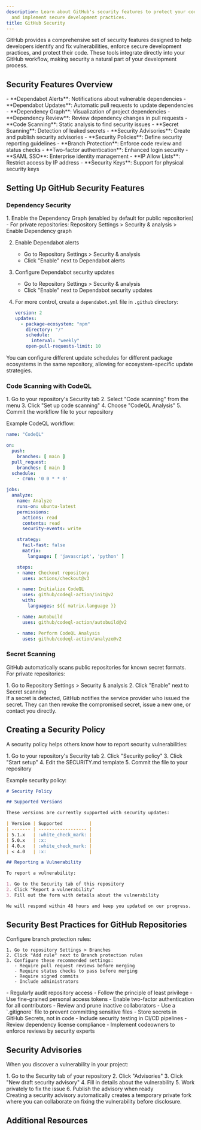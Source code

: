 ```yaml
---
description: Learn about GitHub's security features to protect your code, detect vulnerabilities,
  and implement secure development practices.
title: GitHub Security
---
```



GitHub provides a comprehensive set of security features designed to help developers identify and fix vulnerabilities, enforce secure development practices, and protect their code. These tools integrate directly into your GitHub workflow, making security a natural part of your development process.

## Security Features Overview

<Tabs>
  <TabItem label="Dependency Security">
    - **Dependabot Alerts**: Notifications about vulnerable dependencies
    - **Dependabot Updates**: Automatic pull requests to update dependencies
    - **Dependency Graph**: Visualization of project dependencies
    - **Dependency Review**: Review dependency changes in pull requests
  </TabItem>
  <TabItem label="Code Security">
    - **Code Scanning**: Static analysis to find security issues
    - **Secret Scanning**: Detection of leaked secrets
    - **Security Advisories**: Create and publish security advisories
    - **Security Policies**: Define security reporting guidelines
  </TabItem>
  <TabItem label="Access Control">
    - **Branch Protection**: Enforce code review and status checks
    - **Two-factor authentication**: Enhanced login security
    - **SAML SSO**: Enterprise identity management
    - **IP Allow Lists**: Restrict access by IP address
    - **Security Keys**: Support for physical security keys
  </TabItem>
</Tabs>

## Setting Up GitHub Security Features

### Dependency Security

<Steps>
  1. Enable the Dependency Graph (enabled by default for public repositories)
      - For private repositories: Repository Settings > Security & analysis > Enable Dependency graph
      
  2. Enable Dependabot alerts
      - Go to Repository Settings > Security & analysis
      - Click "Enable" next to Dependabot alerts
      
  3. Configure Dependabot security updates
      - Go to Repository Settings > Security & analysis
      - Click "Enable" next to Dependabot security updates
      
  4. For more control, create a `dependabot.yml` file in `.github` directory:
  
     ```yaml
     version: 2
     updates:
       - package-ecosystem: "npm"
         directory: "/"
         schedule:
           interval: "weekly"
         open-pull-requests-limit: 10
     ```
</Steps>

<Aside type="tip">
  You can configure different update schedules for different package ecosystems in the same repository, allowing for ecosystem-specific update strategies.
</Aside>

### Code Scanning with CodeQL

<Steps>
  1. Go to your repository's Security tab
  2. Select "Code scanning" from the menu
  3. Click "Set up code scanning"
  4. Choose "CodeQL Analysis"
  5. Commit the workflow file to your repository
</Steps>

Example CodeQL workflow:

```yaml
name: "CodeQL"

on:
  push:
    branches: [ main ]
  pull_request:
    branches: [ main ]
  schedule:
    - cron: '0 0 * * 0'

jobs:
  analyze:
    name: Analyze
    runs-on: ubuntu-latest
    permissions:
      actions: read
      contents: read
      security-events: write

    strategy:
      fail-fast: false
      matrix:
        language: [ 'javascript', 'python' ]

    steps:
    - name: Checkout repository
      uses: actions/checkout@v3

    - name: Initialize CodeQL
      uses: github/codeql-action/init@v2
      with:
        languages: ${{ matrix.language }}

    - name: Autobuild
      uses: github/codeql-action/autobuild@v2

    - name: Perform CodeQL Analysis
      uses: github/codeql-action/analyze@v2
```

### Secret Scanning

GitHub automatically scans public repositories for known secret formats. For private repositories:

<Steps>
  1. Go to Repository Settings > Security & analysis
  2. Click "Enable" next to Secret scanning
</Steps>

<Aside type="caution">
  If a secret is detected, GitHub notifies the service provider who issued the secret. They can then revoke the compromised secret, issue a new one, or contact you directly.
</Aside>

## Creating a Security Policy

A security policy helps others know how to report security vulnerabilities:

<Steps>
  1. Go to your repository's Security tab
  2. Click "Security policy"
  3. Click "Start setup"
  4. Edit the SECURITY.md template
  5. Commit the file to your repository
</Steps>

Example security policy:

```markdown
# Security Policy

## Supported Versions

These versions are currently supported with security updates:

| Version | Supported          |
| ------- | ------------------ |
| 5.1.x   | :white_check_mark: |
| 5.0.x   | :x:                |
| 4.0.x   | :white_check_mark: |
| < 4.0   | :x:                |

## Reporting a Vulnerability

To report a vulnerability:

1. Go to the Security tab of this repository
2. Click "Report a vulnerability"
3. Fill out the form with details about the vulnerability

We will respond within 48 hours and keep you updated on our progress.
```

## Security Best Practices for GitHub Repositories

<Tabs>
  <TabItem label="Branch Protection">
    Configure branch protection rules:
    
    1. Go to repository Settings > Branches
    2. Click "Add rule" next to Branch protection rules
    3. Configure these recommended settings:
       - Require pull request reviews before merging
       - Require status checks to pass before merging
       - Require signed commits
       - Include administrators
  </TabItem>
  <TabItem label="Access Control">
    - Regularly audit repository access
    - Follow the principle of least privilege
    - Use fine-grained personal access tokens
    - Enable two-factor authentication for all contributors
    - Review and prune inactive collaborators
  </TabItem>
  <TabItem label="Secure Development">
    - Use a `.gitignore` file to prevent committing sensitive files
    - Store secrets in GitHub Secrets, not in code
    - Include security testing in CI/CD pipelines
    - Review dependency license compliance
    - Implement codeowners to enforce reviews by security experts
  </TabItem>
</Tabs>

## Security Advisories

When you discover a vulnerability in your project:

<Steps>
  1. Go to the Security tab of your repository
  2. Click "Advisories"
  3. Click "New draft security advisory"
  4. Fill in details about the vulnerability
  5. Work privately to fix the issue
  6. Publish the advisory when ready
</Steps>

<Aside type="note">
  Creating a security advisory automatically creates a temporary private fork where you can collaborate on fixing the vulnerability before disclosure.
</Aside>

## Additional Resources

<CardGrid>
  <LinkCard 
    title="GitHub Security Documentation" 
    href="https://docs.github.com/en/code-security"
    description="Official documentation for GitHub's security features" 
  />
  <LinkCard 
    title="GitHub Security Lab" 
    href="https://securitylab.github.com/"
    description="Research and tools from GitHub's security experts" 
  />
  <LinkCard 
    title="OWASP Top Ten" 
    href="https://owasp.org/www-project-top-ten/"
    description="The Open Web Application Security Project's top security risks" 
  />
</CardGrid>
